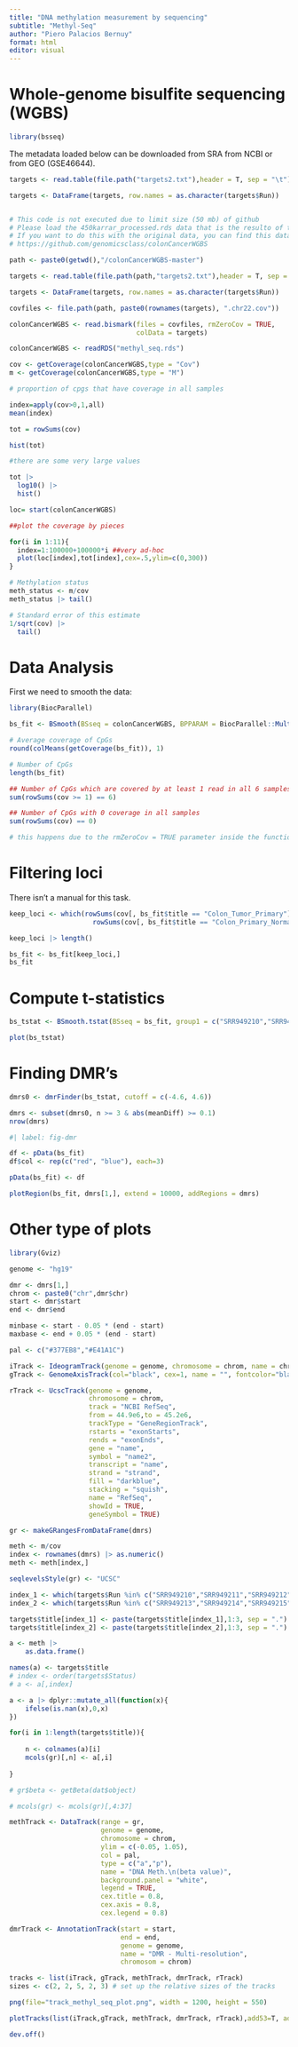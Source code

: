 ```yaml
---
title: "DNA methylation measurement by sequencing"
subtitle: "Methyl-Seq"
author: "Piero Palacios Bernuy"
format: html
editor: visual
---
```


# Whole-genome bisulfite sequencing (WGBS)

```r
library(bsseq)

```

The metadata loaded below can be downloaded from SRA from NCBI or from GEO (GSE46644).

```r
targets <- read.table(file.path("targets2.txt"),header = T, sep = "\t")

targets <- DataFrame(targets, row.names = as.character(targets$Run))
```

``` r

# This code is not executed due to limit size (50 mb) of github
# Please load the 450karrar_processed.rds data that is the resulto of this code
# If you want to do this with the original data, you can find this data on: 
# https://github.com/genomicsclass/colonCancerWGBS

path <- paste0(getwd(),"/colonCancerWGBS-master")

targets <- read.table(file.path(path,"targets2.txt"),header = T, sep = "\t")

targets <- DataFrame(targets, row.names = as.character(targets$Run))

covfiles <- file.path(path, paste0(rownames(targets), ".chr22.cov"))

colonCancerWGBS <- read.bismark(files = covfiles, rmZeroCov = TRUE,
                                colData = targets)
```

```r
colonCancerWGBS <- readRDS("methyl_seq.rds")
```

```r
cov <- getCoverage(colonCancerWGBS,type = "Cov")
m <- getCoverage(colonCancerWGBS,type = "M")

# proportion of cpgs that have coverage in all samples

index=apply(cov>0,1,all)
mean(index)
```

```r

tot = rowSums(cov)

hist(tot)

#there are some very large values

tot |> 
  log10() |> 
  hist()

loc= start(colonCancerWGBS)

##plot the coverage by pieces

for(i in 1:11){
  index=1:100000+100000*i ##very ad-hoc
  plot(loc[index],tot[index],cex=.5,ylim=c(0,300))
}

```

```r
# Methylation status
meth_status <- m/cov
meth_status |> tail()

# Standard error of this estimate
1/sqrt(cov) |> 
  tail()
```

# Data Analysis

First we need to smooth the data:

```r
library(BiocParallel)

bs_fit <- BSmooth(BSseq = colonCancerWGBS, BPPARAM = BiocParallel::MulticoreParam(workers = 8), verbose = T)
```

```r

# Average coverage of CpGs 
round(colMeans(getCoverage(bs_fit)), 1)

# Number of CpGs
length(bs_fit)

## Number of CpGs which are covered by at least 1 read in all 6 samples
sum(rowSums(cov >= 1) == 6)

## Number of CpGs with 0 coverage in all samples
sum(rowSums(cov) == 0) 

# this happens due to the rmZeroCov = TRUE parameter inside the function read.bismark()

```

# Filtering loci

There isn't a manual for this task.

```r

keep_loci <- which(rowSums(cov[, bs_fit$title == "Colon_Tumor_Primary"] >= 2) >= 2 &
                     rowSums(cov[, bs_fit$title == "Colon_Primary_Normal"] >= 2) >= 2)

keep_loci |> length()
```

```r
bs_fit <- bs_fit[keep_loci,]
bs_fit
```

# Compute t-statistics

```r
bs_tstat <- BSmooth.tstat(BSseq = bs_fit, group1 = c("SRR949210","SRR949211","SRR949212"), group2 = c("SRR949213","SRR949214","SRR949215"), estimate.var = "group2", local.correct = T, verbose = T)
```

```r
plot(bs_tstat)
```

# Finding DMR's

```r

dmrs0 <- dmrFinder(bs_tstat, cutoff = c(-4.6, 4.6))

dmrs <- subset(dmrs0, n >= 3 & abs(meanDiff) >= 0.1)
nrow(dmrs)

```

```r

#| label: fig-dmr

df <- pData(bs_fit)
df$col <- rep(c("red", "blue"), each=3)

pData(bs_fit) <- df

plotRegion(bs_fit, dmrs[1,], extend = 10000, addRegions = dmrs)

```

# Other type of plots

```r
library(Gviz)

genome <- "hg19"

dmr <- dmrs[1,]
chrom <- paste0("chr",dmr$chr)
start <- dmr$start
end <- dmr$end

minbase <- start - 0.05 * (end - start)
maxbase <- end + 0.05 * (end - start)

pal <- c("#377EB8","#E41A1C")

iTrack <- IdeogramTrack(genome = genome, chromosome = chrom, name = chrom)
gTrack <- GenomeAxisTrack(col="black", cex=1, name = "", fontcolor="black")

rTrack <- UcscTrack(genome = genome, 
                    chromosome = chrom, 
                    track = "NCBI RefSeq",
                    from = 44.9e6,to = 45.2e6, 
                    trackType = "GeneRegionTrack",
                    rstarts = "exonStarts", 
                    rends = "exonEnds", 
                    gene = "name",
                    symbol = "name2", 
                    transcript = "name",
                    strand = "strand",
                    fill = "darkblue",
                    stacking = "squish", 
                    name = "RefSeq",
                    showId = TRUE, 
                    geneSymbol = TRUE)

gr <- makeGRangesFromDataFrame(dmrs)

meth <- m/cov
index <- rownames(dmrs) |> as.numeric()
meth <- meth[index,]

seqlevelsStyle(gr) <- "UCSC"

index_1 <- which(targets$Run %in% c("SRR949210","SRR949211","SRR949212"))
index_2 <- which(targets$Run %in% c("SRR949213","SRR949214","SRR949215"))

targets$title[index_1] <- paste(targets$title[index_1],1:3, sep = ".")
targets$title[index_2] <- paste(targets$title[index_2],1:3, sep = ".")

a <- meth |> 
    as.data.frame()

names(a) <- targets$title
# index <- order(targets$Status)
# a <- a[,index]

a <- a |> dplyr::mutate_all(function(x){
    ifelse(is.nan(x),0,x)
})

for(i in 1:length(targets$title)){
    
    n <- colnames(a)[i]
    mcols(gr)[,n] <- a[,i]
    
}

# gr$beta <- getBeta(dat$object)

# mcols(gr) <- mcols(gr)[,4:37]

methTrack <- DataTrack(range = gr,
                       genome = genome,
                       chromosome = chrom, 
                       ylim = c(-0.05, 1.05),
                       col = pal,
                       type = c("a","p"), 
                       name = "DNA Meth.\n(beta value)",
                       background.panel = "white", 
                       legend = TRUE, 
                       cex.title = 0.8,
                       cex.axis = 0.8, 
                       cex.legend = 0.8)

dmrTrack <- AnnotationTrack(start = start, 
                            end = end, 
                            genome = genome, 
                            name = "DMR - Multi-resolution",
                            chromosom = chrom)

tracks <- list(iTrack, gTrack, methTrack, dmrTrack, rTrack)
sizes <- c(2, 2, 5, 2, 3) # set up the relative sizes of the tracks

```

```r
png(file="track_methyl_seq_plot.png", width = 1200, height = 550)

plotTracks(list(iTrack,gTrack, methTrack, dmrTrack, rTrack),add53=T, add35=T,grid=T,sizes=sizes,groups = rep(c("Colon_Tumor_Primary","Colon_Primary_Normal"), each=3),from = 44.9e6,to = 45.2e6)

dev.off()
```
